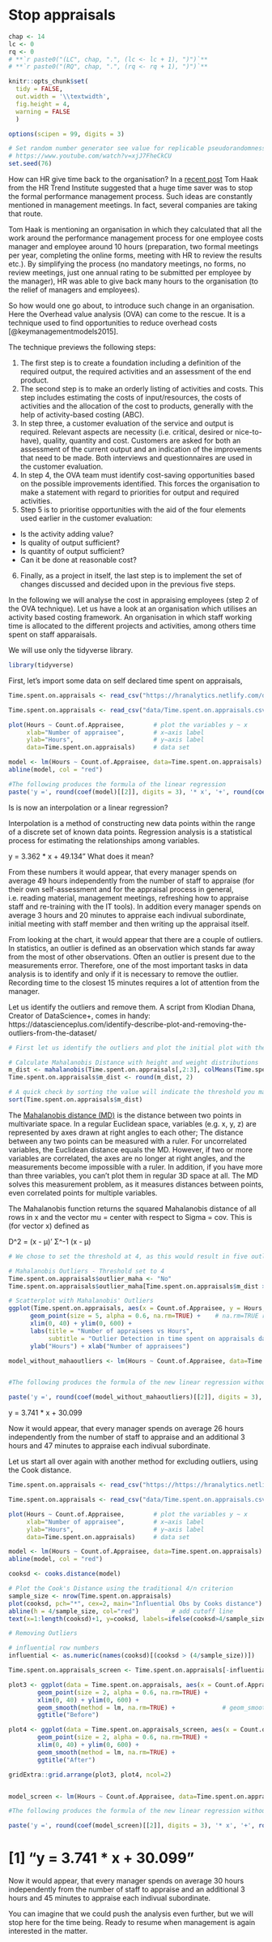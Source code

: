 # Stop appraisals {#stop-appraisals}

```r
chap <- 14
lc <- 0
rq <- 0
# **`r paste0("(LC", chap, ".", (lc <- lc + 1), ")")`**
# **`r paste0("(RQ", chap, ".", (rq <- rq + 1), ")")`**

knitr::opts_chunk$set(
  tidy = FALSE, 
  out.width = '\\textwidth', 
  fig.height = 4,
  warning = FALSE
  )

options(scipen = 99, digits = 3)

# Set random number generator see value for replicable pseudorandomness. Why 76?
# https://www.youtube.com/watch?v=xjJ7FheCkCU
set.seed(76)
```


How can HR give time back to the organisation? In a [recent post](https://hrtrendinstitute.com/2018/04/13/how-can-hr-give-time-back-to-the-organisation/) Tom Haak from the HR Trend Institute suggested that a huge time saver was to stop the formal performance management process. Such ideas are constantly mentioned in management meetings. In fact, several companies are taking that route.

Tom Haak is mentioning an organisation in which they calculated that all the work around the performance management process for one employee costs manager and employee around 10 hours (preparation, two formal meetings per year, completing the online forms, meeting with HR to review the results etc.). By simplifying the process (no mandatory meetings, no forms, no review meetings, just one annual rating to be submitted per employee by the manager), HR was able to give back many hours to the organisation (to the relief of managers and employees).

So how would one go about, to introduce such change in an organisation. Here the Overhead value analysis (OVA) can come to the rescue. It is a technique used to find opportunities to reduce overhead costs [@keymanagementmodels2015]. 

The technique previews the following steps:

1. The first step is to create a foundation including a definition of the required output, the required activities and an assessment of the end product.
2.	The second step is to make an orderly listing of activities and costs. This step includes estimating the costs of input/resources, the costs of activities and the allocation of the cost to products, generally with the help of activity-based costing (ABC).
3.	In step three, a customer evaluation of the service and output is required. Relevant aspects are necessity (i.e. critical, desired or nice-to-have), quality, quantity and cost. Customers are asked for both an assessment of the current output and an indication of the improvements that need to be made. Both interviews and questionnaires are used in the customer evaluation.
4.	In step 4, the OVA team must identify cost-saving opportunities based on the possible improvements identified. This forces the organisation to make a statement with regard to priorities for output and required activities.
5.	Step 5 is to prioritise opportunities with the aid of the four elements used earlier in the customer evaluation:
* Is the activity adding value?
* Is quality of output sufficient?
* Is quantity of output sufficient?
* Can it be done at reasonable cost?
6.  Finally, as a project in itself, the last step is to implement the set of changes discussed and decided upon in the previous five steps.

In the following we will analyse the cost in appraising employees (step 2 of the OVA technique). Let us have a look at an organisation which utilises an activity based costing framework. An organisation in which staff working time is allocated to the different projects and activities, among others time spent on staff apparaisals.

We will use only the tidyverse library.

```r
library(tidyverse)
```

First, let's import some data on self declared time spent on appraisals,

```r
Time.spent.on.appraisals <- read_csv("https://hranalytics.netlify.com/data/Time.spent.on.appraisals.csv")
```

```r
Time.spent.on.appraisals <- read_csv("data/Time.spent.on.appraisals.csv")
```


```r
plot(Hours ~ Count.of.Appraisee,        # plot the variables y ~ x
     xlab="Number of appraisee",        # x−axis label 
     ylab="Hours",                      # y−axis label
     data=Time.spent.on.appraisals)     # data set

model <- lm(Hours ~ Count.of.Appraisee, data=Time.spent.on.appraisals)
abline(model, col = "red")

#The following produces the formula of the linear regression
paste('y =', round(coef(model)[[2]], digits = 3), '* x', '+', round(coef(model)[[1]], digits = 3)) 

```
Is is now an interpolation or a linear regression?

Interpolation is a method of constructing new data points within the range of a discrete set of known data points. Regression analysis is a statistical process for estimating the relationships among variables. 

y = 3.362 * x + 49.134"  What does it mean?

From these numbers it would appear, that every manager spends on average 49 hours independently from the number of staff to appraise (for their own self-assessment and for the appraisal process in general, i.e. reading material, management meetings, refreshing how to appraise staff and re-training with the IT tools). In addition every manager spends on average 3 hours and 20 minutes to appraise each indivual subordinate, initial meeting with staff member and then writing up the appraisal itself.

From looking at the chart, it would appear that there are a couple of outliers. In statistics, an outlier is defined as an observation which stands far away from the most of other observations. Often an outlier is present due to the measurements error. Therefore, one of the most important tasks in data analysis is to identify and only if it is necessary to remove the outlier. Recording time to the closest 15 minutes requires a lot of attention from the manager.  

Let us identify the outliers and remove them. A script from Klodian Dhana, Creator of DataScience+, comes in handy: https://datascienceplus.com/identify-describe-plot-and-removing-the-outliers-from-the-dataset/ 

```r

# First let us identify the outliers and plot the initial plot with the names of the appraiser

# Calculate Mahalanobis Distance with height and weight distributions
m_dist <- mahalanobis(Time.spent.on.appraisals[,2:3], colMeans(Time.spent.on.appraisals[,2:3], na.rm = TRUE), cov(Time.spent.on.appraisals[,2:3], use="complete.obs"))
Time.spent.on.appraisals$m_dist <- round(m_dist, 2)

# A quick check by sorting the value will indicate the threshold you may want to use:
sort(Time.spent.on.appraisals$m_dist)
```

The [Mahalanobis distance (MD)](https://www.statisticshowto.datasciencecentral.com/mahalanobis-distance/) is the distance between two points in multivariate space. In a regular Euclidean space, variables (e.g. x, y, z) are represented by axes drawn at right angles to each other; The distance between any two points can be measured with a ruler. For uncorrelated variables, the Euclidean distance equals the MD. However, if two or more variables are correlated, the axes are no longer at right angles, and the measurements become impossible with a ruler. In addition, if you have more than three variables, you can’t plot them in regular 3D space at all. The MD solves this measurement problem, as it measures distances between points, even correlated points for multiple variables.

The Mahalanobis function returns the squared Mahalanobis distance of all rows in x and the vector mu = center with respect to Sigma = cov. This is (for vector x) defined as

D^2 = (x - μ)' Σ^-1 (x - μ)

```r

# We chose to set the threshold at 4, as this would result in five outliers. There is no "rule of thumb" on where to set the threshold and the decision is up to the analyst.

# Mahalanobis Outliers - Threshold set to 4
Time.spent.on.appraisals$outlier_maha <- "No"
Time.spent.on.appraisals$outlier_maha[Time.spent.on.appraisals$m_dist > 4] <- "Yes"

# Scatterplot with Mahalanobis' Outliers
ggplot(Time.spent.on.appraisals, aes(x = Count.of.Appraisee, y = Hours, color = outlier_maha)) +
      geom_point(size = 5, alpha = 0.6, na.rm=TRUE) +    # na.rm=TRUE removes missing values error message silently
      xlim(0, 40) + ylim(0, 600) +
      labs(title = "Number of appraisees vs Hours",
           subtitle = "Outlier Detection in time spent on appraisals data - Using Mahalanobis Distances") +
      ylab("Hours") + xlab("Number of appraisees")

model_without_mahaoutliers <- lm(Hours ~ Count.of.Appraisee, data=Time.spent.on.appraisals[which(Time.spent.on.appraisals$outlier_maha== "No"),])


#The following produces the formula of the new linear regression without the Mahalanobis outliers

paste('y =', round(coef(model_without_mahaoutliers)[[2]], digits = 3), '* x', '+', round(coef(model_without_mahaoutliers)[[1]], digits = 3)) 


```
y = 3.741 * x + 30.099

Now it would appear, that every manager spends on average 26 hours independently from the number of staff to appraise and an additional 3 hours and 47 minutes to appraise each indivual subordinate.

Let us start all over again with another method for excluding outliers, using the Cook distance.

```r
Time.spent.on.appraisals <- read_csv("https://https://hranalytics.netlify.com/data/Time.spent.on.appraisals.csv")
```

```r
Time.spent.on.appraisals <- read_csv("data/Time.spent.on.appraisals.csv")
```

```r
plot(Hours ~ Count.of.Appraisee,        # plot the variables y ~ x
     xlab="Number of appraisee",        # x−axis label 
     ylab="Hours",                      # y−axis label
     data=Time.spent.on.appraisals)     # data set

model <- lm(Hours ~ Count.of.Appraisee, data=Time.spent.on.appraisals)
abline(model, col = "red")

cooksd <- cooks.distance(model)

# Plot the Cook's Distance using the traditional 4/n criterion
sample_size <- nrow(Time.spent.on.appraisals)
plot(cooksd, pch="*", cex=2, main="Influential Obs by Cooks distance")         # plot cook's distance
abline(h = 4/sample_size, col="red")         # add cutoff line
text(x=1:length(cooksd)+1, y=cooksd, labels=ifelse(cooksd>4/sample_size, names(cooksd),""), col="red")  # add labels

# Removing Outliers

# influential row numbers
influential <- as.numeric(names(cooksd)[(cooksd > (4/sample_size))])

Time.spent.on.appraisals_screen <- Time.spent.on.appraisals[-influential, ]

plot3 <- ggplot(data = Time.spent.on.appraisals, aes(x = Count.of.Appraisee, y = Hours)) +
        geom_point(size = 2, alpha = 0.6, na.rm=TRUE) + 
        xlim(0, 40) + ylim(0, 600) +
        geom_smooth(method = lm, na.rm=TRUE) +             # geom_smooth 
        ggtitle("Before")

plot4 <- ggplot(data = Time.spent.on.appraisals_screen, aes(x = Count.of.Appraisee, y = Hours)) +
        geom_point(size = 2, alpha = 0.6, na.rm=TRUE) + 
        xlim(0, 40) + ylim(0, 600) +
        geom_smooth(method = lm, na.rm=TRUE) +
        ggtitle("After")

gridExtra::grid.arrange(plot3, plot4, ncol=2)


model_screen <- lm(Hours ~ Count.of.Appraisee, data=Time.spent.on.appraisals_screen)

#The following produces the formula of the new linear regression without the outliers

paste('y =', round(coef(model_screen)[[2]], digits = 3), '* x', '+', round(coef(model_screen)[[1]], digits = 3)) 

```
# [1] "y = 3.741 * x + 30.099"

Now it would appear, that every manager spends on average 30 hours independently from the number of staff to appraise and an additional 3 hours and 45 minutes to appraise each indivual subordinate.

You can imagine that we could push the analysis even further, but we will stop here for the time being. Ready to resume when management is again interested in the matter.

